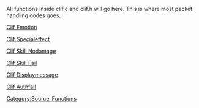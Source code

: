 All functions inside clif.c and clif.h will go here. This is where most packet handling codes goes.

[[Clif Emotion]]

[[Clif Specialeffect]]

[[Clif Skill Nodamage]]

[[Clif Skill Fail]]

[[Clif Displaymessage]]

[[Clif Authfail]]








[[Category:Source_Functions]]